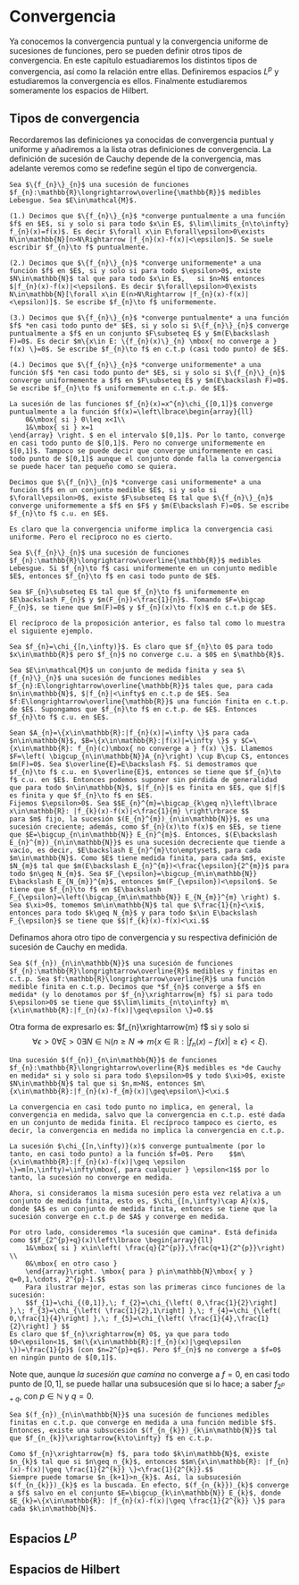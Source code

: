 # Convergencia

Ya conocemos la convergencia puntual y la convergencia uniforme de sucesiones de funciones, pero se pueden definir otros tipos de convergencia. En este capítulo estuadiaremos los distintos tipos de convergencia, así como la relación entre ellas. Definiremos espacios $L^{p}$ y estudiaremos la convergencia es ellos. Finalmente estudiaremos someramente los espacios de Hilbert.

## Tipos de convergencia

Recordaremos las definiciones ya conocidas de convergencia puntual y uniforme y añadiremos a la lista otras definiciones de convergencia. La definición de sucesión de Cauchy depende de la convergencia, mas adelante veremos como se redefine según el tipo de convergencia.

```definition
Sea $\{f_{n}\}_{n}$ una sucesión de funciones $f_{n}:\mathbb{R}\longrightarrow\overline{\mathbb{R}}$ medibles Lebesgue. Sea $E\in\mathcal{M}$. 

(1.) Decimos que $\{f_{n}\}_{n}$ *converge puntualmente a una función $f$ en $E$, si y solo si para todo $x\in E$, $\lim\limits_{n\to\infty} f_{n}(x)=f(x)$. Es decir $\forall x\in E\forall\epsilon>0\exists N\in\mathbb{N}[n>N\Rightarrow |f_{n}(x)-f(x)|<\epsilon]$. Se suele escribir $f_{n}\to f$ puntualmente.

(2.) Decimos que $\{f_{n}\}_{n}$ *converge uniformemente* a una función $f$ en $E$, si y solo si para todo $\epsilon>0$, existe $N\in\mathbb{N}$ tal que para todo $x\in E$,   si $n>N$ entonces $|f_{n}(x)-f(x)|<\epsilon$. Es decir $\forall\epsilon>0\exists N\in\mathbb{N}[\forall x\in E(n>N\Rightarrow |f_{n}(x)-f(x)|<\epsilon)]$. Se escribe $f_{n}\to f$ uniformemente.

(3.) Decimos que $\{f_{n}\}_{n}$ *converge puntualmente* a una función $f$ *en casi todo punto de* $E$, si y solo si $\{f_{n}\}_{n}$ converge puntualmente a $f$ en un conjunto $F\subseteq E$ y $m(E\backslash F)=0$. Es decir	$m\{x\in E: \{f_{n}(x)\}_{n} \mbox{ no converge a } f(x) \}=0$. Se escribe $f_{n}\to f$ en c.t.p (casi todo punto) de $E$.

(4.) Decimos que $\{f_{n}\}_{n}$ *converge uniformemente* a una función $f$ *en casi todo punto de* $E$, si y solo si $\{f_{n}\}_{n}$ converge uniformemente a $f$ en $F\subseteq E$ y $m(E\backslash F)=0$. Se escribe $f_{n}\to f$ uniformemente en c.t.p. de $E$.

```

```example
La sucesión de las funciones $f_{n}(x)=x^{n}\chi_{[0,1]}$ converge puntualmente a la función $f(x)=\left\lbrace\begin{array}{ll}
	0&\mbox{ si } 0\leq x<1\\
	1&\mbox{ si } x=1
\end{array} \right. $ en el intervalo $[0,1]$. Por lo tanto, converge en casi todo punto de $[0,1]$. Pero no converge uniformemente en $[0,1]$. Tampoco se puede decir que converge uniformemente en casi todo punto de $[0,1]$ aunque el conjunto donde falla la convergencia se puede hacer tan pequeño como se quiera.

```

```definition
Decimos que $\{f_{n}\}_{n}$ *converge casi uniformemente* a una función $f$ en un conjunto medible $E$, si y solo si $\forall\epsilon>0$, existe $F\subseteq E$ tal que $\{f_{n}\}_{n}$ converge uniformemente a $f$ en $F$ y $m(E\backslash F)=0$. Se escribe $f_{n}\to f$ c.u. en $E$.

```

```remark
Es claro que la convergencia uniforme implica la convergencia casi uniforme. Pero el recíproco no es cierto.

```

```proposition
Sea $\{f_{n}\}_{n}$ una sucesión de funciones $f_{n}:\mathbb{R}\longrightarrow\overline{\mathbb{R}}$ medibles Lebesgue. Si $f_{n}\to f$ casi uniformemente en un conjunto medible $E$, entonces $f_{n}\to f$ en casi todo punto de $E$.

```
```proof
Sea $F_{n}\subseteq E$ tal que $f_{n}\to f$ uniformemente en $E\backslash F_{n}$ y $m(F_{n})<\frac{1}{n}$. Tomando $F=\bigcap F_{n}$, se tiene que $m(F)=0$ y $f_{n}(x)\to f(x)$ en c.t.p de $E$.

```

```remark
El recíproco de la proposición anterior, es falso tal como lo muestra el siguiente ejemplo.

```

```example
Sea $f_{n}=\chi_{[n,\infty)}$. Es claro que $f_{n}\to 0$ para todo $x\in\mathbb{R}$ pero $f_{n}$ no converge c.u. a $0$ en $\mathbb{R}$.

```

```theorem
Sea $E\in\mathcal{M}$ un conjunto de medida finita y sea $\{f_{n}\}_{n}$ una sucesión de funciones medibles $f_{n}:E\longrightarrow\overline{\mathbb{R}}$ tales que, para cada $n\in\mathbb{N}$, $|f_{n}|<\infty$ en c.t.p de $E$. Sea $f:E\longrightarrow\overline{\mathbb{R}}$ una función finita en c.t.p. de $E$. Supongamos que $f_{n}\to f$ en c.t.p. de $E$. Entonces $f_{n}\to f$ c.u. en $E$.

```
```proof
Sean $A_{n}=\{x\in\mathbb{R}:|f_{n}(x)|=\infty \}$ para cada $n\in\mathbb{N}$, $B=\{x\in\mathbb{R}:|f(x)|=\infty \}$ y $C=\{x\in\mathbb{R}: f_{n}(c)\mbox{ no converge a } f(x) \}$. Llamemos $F=\left( \bigcup_{n\in\mathbb{N}}A_{n}\right) \cup B\cup C$, entonces $m(F)=0$. Sea $\overline{E}=E\backslash F$. Si demostramos que $f_{n}\to f$ c.u. en $\overline{E}$, entonces se tiene que $f_{n}\to f$ c.u. en $E$. Entonces podemos suponer sin pérdida de generalidad que para todo $n\in\mathbb{N}$, $|f_{n}|$ es finita en $E$, que $|f|$ es finita y que $f_{n}\to f$ en $E$.
Fijemos $\epsilon>0$. Sea $$E_{n}^{m}=\bigcap_{k\geq n}\left\lbrace x\in\mathbb{R}: |f_{k}(x)-f(x)|<\frac{1}{m} \right\rbrace $$
para $m$ fijo, la sucesión $(E_{n}^{m})_{n\in\mathbb{N}}$, es una sucesión creciente; además, como $f_{n}(x)\to f(x)$ en $E$, se tiene que $E=\bigcup_{n\in\mathbb{N}} E_{n}^{m}$. Entonces, $(E\backslash E_{n}^{m})_{n\in\mathbb{N}}$ es una sucesión decreciente que tiende a vacío, es decir, $E\backslash E_{n}^{m}\to\emptyset$, para cada $m\in\mathbb{N}$. Como $E$ tiene medida finita, para cada $m$, existe $N_{m}$ tal que $m(E\backslash E_{n}^{m})<\frac{\epsilon}{2^{m}}$ para todo $n\geq N_{m}$. Sea $F_{\epsilon}=\bigcup_{m\in\mathbb{N}} E\backslash E_{N_{m}}^{m}$, entonces $m(F_{\epsilon})<\epsilon$. Se tiene que $f_{n}\to f$ en $E\backslash F_{\epsilon}=\left(\bigcap_{m\in\mathbb{N}} E_{N_{m}}^{m} \right) $. Sea $\xi>0$, tomemos $m\in\mathbb{N}$ tal que $\frac{1}{n}<\xi$, entonces para todo $k\geq N_{m}$ y para todo $x\in E\backslash F_{\epsilon}$ se tiene que $$|f_{k}(x)-f(x)<\xi.$$

```

Definamos ahora otro tipo de convergencia y su respectiva definición de sucesión de Cauchy en medida.

```definition
Sea $(f_{n})_{n\in\mathbb{N}}$ una sucesión de funciones $f_{n}:\mathbb{R}\longrightarrow\overline{R}$ medibles y finitas en c.t.p. Sea $f:\mathbb{R}\longrightarrow\overline{R}$ una función medible finita en c.t.p. Decimos que *$f_{n}$ converge a $f$ en medida* (y lo denotamos por $f_{n}\xrightarrow{m} f$) si para todo $\epsilon>0$ se tiene que $$\lim\limits_{n\to\infty} m\{x\in\mathbb{R}:|f_{n}(x)-f(x)|\geq\epsilon \}=0.$$

```
Otra forma de expresarlo es: $f_{n}\xrightarrow{m} f$ si y solo si
$$\forall\epsilon>0\forall\xi>0\exists N\in\mathbb{N}(n\geq N \Rightarrow m\{x\in\mathbb{R}:|f_{n}(x)-f(x)|\geq\epsilon\}<\xi).$$

```definition
Una sucesión $(f_{n})_{n\in\mathbb{N}}$ de funciones $f_{n}:\mathbb{R}\longrightarrow\overline{R}$ medibles es *de Cauchy en medida* si y solo si para todo $\epsilon>0$ y todo $\xi>0$, existe $N\in\mathbb{N}$ tal que si $n,m>N$, entonces $m\{x\in\mathbb{R}:|f_{n}(x)-f_{m}(x)|\geq\epsilon\}<\xi.$

```

```remark
La convergencia en casi todo punto no implica, en general, la convergencia en medida, salvo que la convergencia en c.t.p. esté dada en un conjunto de medida finita. El recíproco tampoco es cierto, es decir, la convergencia en medida no implica la convergencia en c.t.p.

```

```example
La sucesión $\chi_{[n,\infty)}(x)$ converge puntualmente (por lo tanto, en casi todo punto) a la función $f=0$. Pero	$$m\{x\in\mathbb{R}:|f_{n}(x)-f(x)|\geq \epsilon \}=m[n,\infty)=\infty\mbox{, para cualquier } \epsilon<1$$ por lo tanto, la sucesión no converge en medida.

Ahora, si consideramos la misma sucesión pero esta vez relativa a un conjunto de medida finita, esto es, $\chi_{[n,\infty)\cap A}(x)$, donde $A$ es un conjunto de medida finita, entonces se tiene que la sucesión converge en c.t.p de $A$ y converge en medida.

Por otro lado, consideremos *la sucesión que camina*. Está definida como $$f_{2^{p}+q}(x)\left\lbrace \begin{array}{ll}
	1&\mbox{ si } x\in\left( \frac{q}{2^{p}},\frac{q+1}{2^{p}}\right) \\
	0&\mbox{ en otro caso }
	\end{array}\right. \mbox{ para } p\in\mathbb{N}\mbox{ y } q=0,1,\cdots, 2^{p}-1.$$
	Para ilustrar mejor, estas son las primeras cinco funciones de la sucesión:
	$$f_{1}=\chi_{(0,1]},\; f_{2}=\chi_{\left( 0,\frac{1}{2}\right] },\; f_{3}=\chi_{\left( \frac{1}{2},1\right] },\; f_{4}=\chi_{\left( 0,\frac{1}{4}\right] },\; f_{5}=\chi_{\left( \frac{1}{4},\frac{1}{2}\right] } $$
Es claro que $f_{n}\xrightarrow{m} 0$, ya que para todo $0<\epsilon<1$, $m(\{x\in\mathbb{R}:|f_{n}(x)|\geq\epsilon \})=\frac{1}{p}$ (con $n=2^{p}+q$). Pero $f_{n}$ no converge a $f=0$ en ningún punto de $[0,1]$.

```

Note que, aunque *la sucesión que camina* no converge a $f=0$, en casi todo punto de $[0,1]$, se puede hallar una subsucesión que si lo hace; a saber $f_{2^{p}+q}$, con $p\in\mathbb{N}$ y $q=0$.

```proposition
Sea $(f_{n})_{n\in\mathbb{N}}$ una sucesión de funciones medibles finitas en c.t.p. que converge en medida a una función medible $f$. Entonces, existe una subsucesión $(f_{n_{k}})_{k\in\mathbb{N}}$ tal que $f_{n_{k}}\xrightarrow{k\to\infty} f$ en c.t.p.

```
```proof
Como $f_{n}\xrightarrow{m} f$, para todo $k\in\mathbb{N}$, existe $n_{k}$ tal que si $n\geq n_{k}$, entonces $$m\{x\in\mathbb{R}: |f_{n}(x)-f(x)|\geq \frac{1}{2^{k}} \}<\frac{1}{2^{k}}.$$
Siempre puede tomarse $n_{k+1}>n_{k}$. Así, la subsucesión $(f_{n_{k}})_{k}$ es la buscada. En efecto, $(f_{n_{k}})_{k}$ converge a $f$ salvo en el conjunto $E=\bigcup_{k\in\mathbb{N}} E_{k}$, donde $E_{k}=\{x\in\mathbb{R}: |f_{n}(x)-f(x)|\geq \frac{1}{2^{k}} \}$ para cada $k\in\mathbb{N}$.

```

## Espacios $L^{p}$

## Espacios de Hilbert
